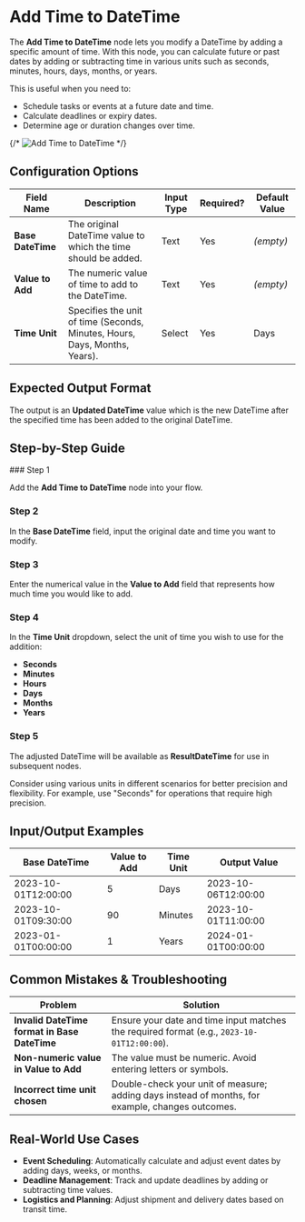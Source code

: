 
# Add Time to DateTime

The **Add Time to DateTime** node lets you modify a DateTime by adding a specific amount of time. With this node, you can calculate future or past dates by adding or subtracting time in various units such as seconds, minutes, hours, days, months, or years.

This is useful when you need to:

- Schedule tasks or events at a future date and time.
- Calculate deadlines or expiry dates.
- Determine age or duration changes over time.

{/* ![Add Time to DateTime](./add-time-to-datetime.png) */}

## Configuration Options

| Field Name        | Description                                                                | Input Type | Required? | Default Value |
| ----------------- | -------------------------------------------------------------------------- | ---------- | --------- | ------------- |
| **Base DateTime** | The original DateTime value to which the time should be added.             | Text       | Yes       | _(empty)_     |
| **Value to Add**  | The numeric value of time to add to the DateTime.                          | Text       | Yes       | _(empty)_     |
| **Time Unit**     | Specifies the unit of time (Seconds, Minutes, Hours, Days, Months, Years). | Select     | Yes       | Days          |

## Expected Output Format

The output is an **Updated DateTime** value which is the new DateTime after the specified time has been added to the original DateTime.

## Step-by-Step Guide

<Steps>
### Step 1

Add the **Add Time to DateTime** node into your flow.

### Step 2

In the **Base DateTime** field, input the original date and time you want to modify.

### Step 3

Enter the numerical value in the **Value to Add** field that represents how much time you would like to add.

### Step 4

In the **Time Unit** dropdown, select the unit of time you wish to use for the addition:

- **Seconds**
- **Minutes**
- **Hours**
- **Days**
- **Months**
- **Years**

### Step 5

The adjusted DateTime will be available as **ResultDateTime** for use in subsequent nodes.

</Steps>

<Callout type="info" title="Tip">
  Consider using various units in different scenarios for better precision and
  flexibility. For example, use "Seconds" for operations that require high
  precision.
</Callout>

## Input/Output Examples

| Base DateTime       | Value to Add | Time Unit | Output Value        |
| ------------------- | ------------ | --------- | ------------------- |
| 2023-10-01T12:00:00 | 5            | Days      | 2023-10-06T12:00:00 |
| 2023-10-01T09:30:00 | 90           | Minutes   | 2023-10-01T11:00:00 |
| 2023-01-01T00:00:00 | 1            | Years     | 2024-01-01T00:00:00 |

## Common Mistakes & Troubleshooting

| Problem                                      | Solution                                                                                         |
| -------------------------------------------- | ------------------------------------------------------------------------------------------------ |
| **Invalid DateTime format in Base DateTime** | Ensure your date and time input matches the required format (e.g., `2023-10-01T12:00:00`).       |
| **Non-numeric value in Value to Add**        | The value must be numeric. Avoid entering letters or symbols.                                    |
| **Incorrect time unit chosen**               | Double-check your unit of measure; adding days instead of months, for example, changes outcomes. |

## Real-World Use Cases

- **Event Scheduling**: Automatically calculate and adjust event dates by adding days, weeks, or months.
- **Deadline Management**: Track and update deadlines by adding or subtracting time values.
- **Logistics and Planning**: Adjust shipment and delivery dates based on transit time.
